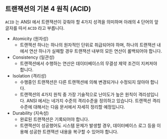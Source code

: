 ## 트랜잭션의 기본 4 원칙 (ACID)

`ACID` 는 ANSI 에서 트랜잭션이 갖춰야 할 4가지 성격을 의미하며 아래의 4 단어의 앞글자를 따서 `ACID` 라고 부릅니다.<br/>



- Atomicity (원자성)
  - 트랜잭션 하나는 하나의 원자적인 단위로 취급되어야 하며, 하나의 트랜잭션 내에서 연산 하나가 실패할 경우 트랜잭션 내부의 모든 연산이 롤백되어야 합니다.
- Consistency (일관성)
  - 트랜잭션에서 수행하는 연산은 데이터베이스의 무결성 제약 조건이 지켜져야 합니다.
- Isolation (격리성)
  - 수행중인 트랜잭션은 다른 트랜잭션에 의해 변경되거나 수정되지 않아야 합니다.
  - 트랜잭션의 4가지 원칙 중 가장 기술적으로 난이도가 높은 원칙이 격리성입니다. ANSI 에서는 네가지 수준의 격리수준을 정의하고 있습니다. 트랜잭션 격리수준에 대해서는 다음 문서에서 자세히 정리할 예정입니다.
- Durability (지속성)
  - 완료된 트랜잭션은 기록되어야 합니다.
  - 트랜잭션이 성공했어도 시스템 문제가 발생할 경우, 데이터베이스 로그 등을 이용해 성공한 트랜잭션 내용을 복구할 수 있어야 합니다.

<br/>


